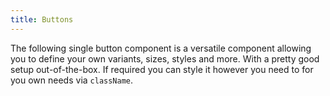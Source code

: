 ```yaml
---
title: Buttons
---
```


The following single button component is a versatile component allowing you to define your own variants, sizes, styles and more. With a pretty good setup out-of-the-box. If required you can style it however you need to for you own needs via `className`.




<Tabs>
  <TabItem label="Usage"><Code code={buttonsApp} lang="jsx" title="App.jsx" /></TabItem>
  <TabItem label="Component"><Code code={buttons} lang="jsx" title="buttons.jsx" /></TabItem>
</Tabs>